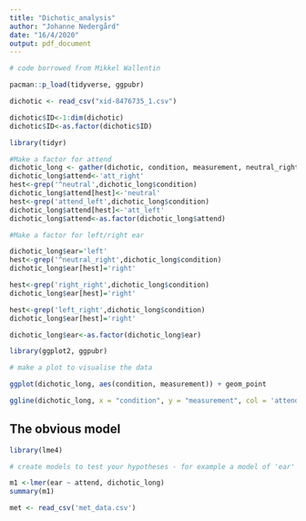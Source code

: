 ```yaml
---
title: "Dichotic_analysis"
author: "Johanne Nedergård"
date: "16/4/2020"
output: pdf_document
---
```


```r

# code borrowed from Mikkel Wallentin

pacman::p_load(tidyverse, ggpubr)

dichotic <- read_csv("xid-8476735_1.csv")

dichotic$ID<-1:dim(dichotic)
dichotic$ID<-as.factor(dichotic$ID)
```



```r
library(tidyr)

#Make a factor for attend
dichotic_long <- gather(dichotic, condition, measurement, neutral_right:attend_right_left, factor_key=TRUE)
dichotic_long$attend<-'att_right'
hest<-grep('^neutral',dichotic_long$condition)
dichotic_long$attend[hest]<-'neutral'
hest<-grep('attend_left',dichotic_long$condition)
dichotic_long$attend[hest]<-'att_left'
dichotic_long$attend<-as.factor(dichotic_long$attend)

#Make a factor for left/right ear

dichotic_long$ear='left'
hest<-grep('^neutral_right',dichotic_long$condition)
dichotic_long$ear[hest]='right'

hest<-grep('right_right',dichotic_long$condition)
dichotic_long$ear[hest]='right'

hest<-grep('left_right',dichotic_long$condition)
dichotic_long$ear[hest]='right'

dichotic_long$ear<-as.factor(dichotic_long$ear)
```


```r
library(ggplot2, ggpubr)

# make a plot to visualise the data

ggplot(dichotic_long, aes(condition, measurement)) + geom_point

ggline(dichotic_long, x = "condition", y = "measurement", col = 'attend', add = c("mean_se", "dodge"), palette = "jco")

```
## The obvious model
```r
library(lme4)

# create models to test your hypotheses - for example a model of 'ear' and 'attend' predicting words remembered 

m1 <-lmer(ear ~ attend, dichotic_long)
summary(m1)

```
```r

met <- read_csv('met_data.csv')
```

